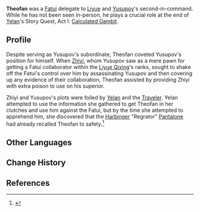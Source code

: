 {{Character Infobox
|type             = Historical
|affiliation      = Fatui
}}
'''Theofan''' was a [[Fatui]] delegate to [[Liyue]] and [[Yusupov]]'s second-in-command. While he has not been seen in-person, he plays a crucial role at the end of [[Yelan]]'s Story Quest, Act I: [[Calculated Gambit]].

==Profile==
Despite serving as Yusupov's subordinate, Theofan coveted Yusupov's position for himself. When [[Zhiyi]], whom Yusupov saw as a mere pawn for getting a Fatui collaborator within the [[Liyue Qixing]]'s ranks, sought to shake off the Fatui's control over him by assassinating Yusupov and then covering up any evidence of their collaboration, Theofan assisted by providing Zhiyi with extra poison to use on his superior.

Zhiyi and Yusupov's plots were foiled by [[Yelan]] and the [[Traveler]]. Yelan attempted to use the information she gathered to get Theofan in her clutches and use him against the Fatui, but by the time she attempted to apprehend him, she discovered that the [[Harbinger]] "Regrator" [[Pantalone]] had already recalled Theofan to safety.<ref>{{Ref/Quest|Foregone Conclusion}}</ref>

==Other Languages==
{{Other Languages
|default_hidden=1
|en      = Theofan
|zhs     = 提奥凡
|zhs_rm  = Tí'àofán
|zht     = 提奧凡
|zht_rm  = Tí'àofán
|ja      = ティオファン
|ja_rm   = Tiofan
|ko      = 테오판
|ko_rm   = Te'opan
|es      = Theofan
|fr      = Theofan
|ru      = Феофан
|th      = Theofan
|vi      = Theofan
|de      = Theofan
|id      = Theofan
|pt      = Theofan
}}

==Change History==
{{Change History|2.7}}

==References==
{{Reflist}}